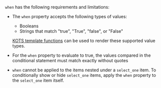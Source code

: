 `when` has the following requirements and limitations:
* The `when` property accepts the following types of values:
     * Booleans
     * Strings that match "true", "True", "false", or "False"
    
    [KOTS template functions](/reference/template-functions-about) can be used to render these supported value types.
* For the `when` property to evaluate to true, the values compared in the conditional statement must match exactly without quotes  
* `when` cannot be applied to the items nested under a `select_one` item. To conditionally show or hide `select_one` items, apply the `when` property to the `select_one` item itself.